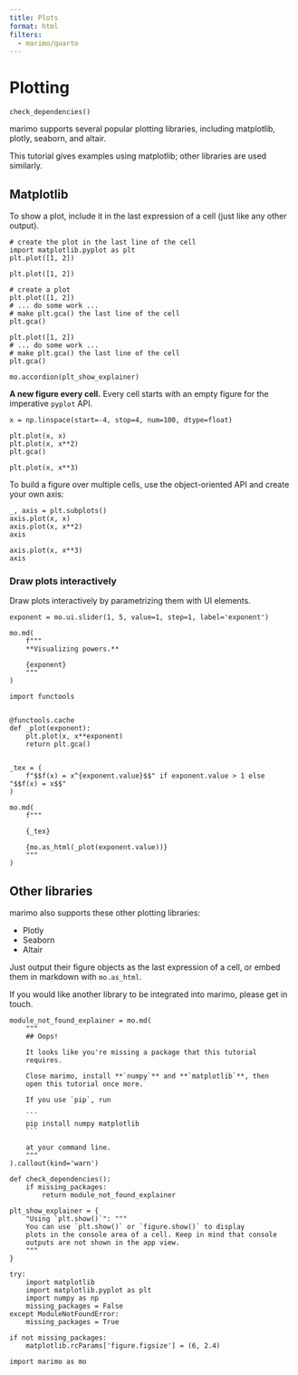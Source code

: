 ```yaml
---
title: Plots
format: html
filters:
  - marimo/quarto
---
```

# Plotting


```marimo
check_dependencies()
```

marimo supports several popular plotting libraries, including matplotlib,
plotly, seaborn, and altair.

This tutorial gives examples using matplotlib; other libraries are
used similarly.

## Matplotlib


To show a plot, include it in the last expression of a cell (just
like any other output).

```python3
# create the plot in the last line of the cell
import matplotlib.pyplot as plt
plt.plot([1, 2])
```


```marimo
plt.plot([1, 2])
```

```python3
# create a plot
plt.plot([1, 2])
# ... do some work ...
# make plt.gca() the last line of the cell
plt.gca()
```


```marimo
plt.plot([1, 2])
# ... do some work ...
# make plt.gca() the last line of the cell
plt.gca()
```

```marimo
mo.accordion(plt_show_explainer)
```

**A new figure every cell.** Every cell starts with an empty figure for
the imperative `pyplot` API.


```marimo
x = np.linspace(start=-4, stop=4, num=100, dtype=float)
```

```marimo
plt.plot(x, x)
plt.plot(x, x**2)
plt.gca()
```

```marimo
plt.plot(x, x**3)
```

To build a figure over multiple cells, use the object-oriented API and
create your own axis:


```marimo
_, axis = plt.subplots()
axis.plot(x, x)
axis.plot(x, x**2)
axis
```

```marimo
axis.plot(x, x**3)
axis
```

### Draw plots interactively

Draw plots interactively by parametrizing them with UI elements.


```marimo
exponent = mo.ui.slider(1, 5, value=1, step=1, label='exponent')

mo.md(
    f"""
    **Visualizing powers.**

    {exponent}
    """
)
```

```marimo
import functools


@functools.cache
def _plot(exponent):
    plt.plot(x, x**exponent)
    return plt.gca()


_tex = (
    f"$$f(x) = x^{exponent.value}$$" if exponent.value > 1 else "$$f(x) = x$$"
)

mo.md(
    f"""

    {_tex}

    {mo.as_html(_plot(exponent.value))}
    """
)
```
## Other libraries


marimo also supports these other plotting libraries:

- Plotly
- Seaborn
- Altair

Just output their figure objects as the last expression of a cell,
or embed them in markdown with `mo.as_html`.

If you would like another library to be integrated into marimo, please
get in touch.


````marimo
module_not_found_explainer = mo.md(
    """
    ## Oops!

    It looks like you're missing a package that this tutorial 
    requires.

    Close marimo, install **`numpy`** and **`matplotlib`**, then 
    open this tutorial once more.

    If you use `pip`, run

    ```
    pip install numpy matplotlib
    ```

    at your command line.
    """
).callout(kind='warn')

def check_dependencies():
    if missing_packages:
        return module_not_found_explainer
````

```marimo
plt_show_explainer = {
    "Using `plt.show()`": """
    You can use `plt.show()` or `figure.show()` to display
    plots in the console area of a cell. Keep in mind that console
    outputs are not shown in the app view.
    """
}
```

```marimo
try:
    import matplotlib
    import matplotlib.pyplot as plt
    import numpy as np
    missing_packages = False
except ModuleNotFoundError:
    missing_packages = True

if not missing_packages:
    matplotlib.rcParams['figure.figsize'] = (6, 2.4)
```

```marimo
import marimo as mo
```

